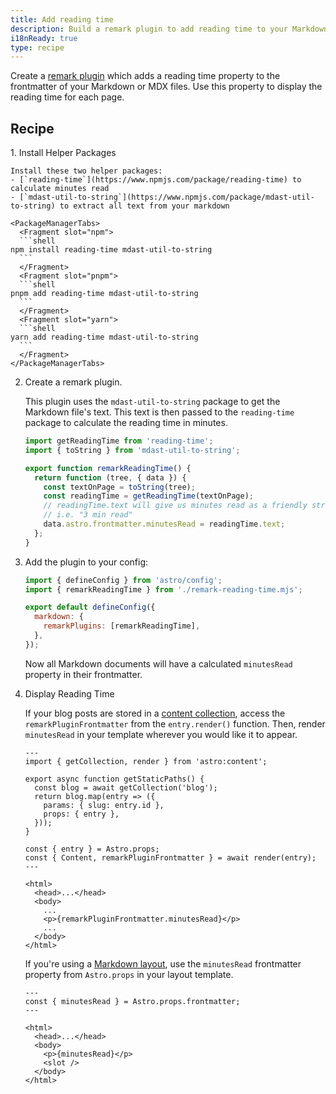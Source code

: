 ```yaml
---
title: Add reading time
description: Build a remark plugin to add reading time to your Markdown or MDX files.
i18nReady: true
type: recipe
---
```


Create a [remark plugin](https://github.com/remarkjs/remark) which adds a reading time property to the frontmatter of your Markdown or MDX files. Use this property to display the reading time for each page.

## Recipe

<Steps>
1. Install Helper Packages

    Install these two helper packages:
    - [`reading-time`](https://www.npmjs.com/package/reading-time) to calculate minutes read
    - [`mdast-util-to-string`](https://www.npmjs.com/package/mdast-util-to-string) to extract all text from your markdown

    <PackageManagerTabs>
      <Fragment slot="npm">
      ```shell
    npm install reading-time mdast-util-to-string
      ```
      </Fragment>
      <Fragment slot="pnpm">
      ```shell
    pnpm add reading-time mdast-util-to-string
      ```
      </Fragment>
      <Fragment slot="yarn">
      ```shell
    yarn add reading-time mdast-util-to-string
      ```
      </Fragment>
    </PackageManagerTabs>

2. Create a remark plugin.

    This plugin uses the `mdast-util-to-string` package to get the Markdown file's text. This text is then passed to the `reading-time` package to calculate the reading time in minutes. 

    ```js title="remark-reading-time.mjs"
    import getReadingTime from 'reading-time';
    import { toString } from 'mdast-util-to-string';

    export function remarkReadingTime() {
      return function (tree, { data }) {
        const textOnPage = toString(tree);
        const readingTime = getReadingTime(textOnPage);
        // readingTime.text will give us minutes read as a friendly string,
        // i.e. "3 min read"
        data.astro.frontmatter.minutesRead = readingTime.text;
      };
    }
    ```

3. Add the plugin to your config:

    ```js title="astro.config.mjs" "import { remarkReadingTime } from './remark-reading-time.mjs';" "remarkPlugins: [remarkReadingTime],"
    import { defineConfig } from 'astro/config';
    import { remarkReadingTime } from './remark-reading-time.mjs';

    export default defineConfig({
      markdown: {
        remarkPlugins: [remarkReadingTime],
      },
    });
    ```

    Now all Markdown documents will have a calculated `minutesRead` property in their frontmatter. 

4. Display Reading Time

    If your blog posts are stored in a [content collection](/en/guides/content-collections/), access the `remarkPluginFrontmatter` from the `entry.render()` function. Then, render `minutesRead` in your template wherever you would like it to appear.

    ```astro title="src/pages/posts/[slug].astro" "const { Content, remarkPluginFrontmatter } = await entry.render();" "<p>{remarkPluginFrontmatter.minutesRead}</p>"
    ---
    import { getCollection, render } from 'astro:content';

    export async function getStaticPaths() {
      const blog = await getCollection('blog');
      return blog.map(entry => ({
        params: { slug: entry.id },
        props: { entry },
      }));
    }

    const { entry } = Astro.props;
    const { Content, remarkPluginFrontmatter } = await render(entry);
    ---

    <html>
      <head>...</head>
      <body>
        ...
        <p>{remarkPluginFrontmatter.minutesRead}</p>
        ...
      </body>
    </html>
    ```

    If you're using a [Markdown layout](/en/basics/layouts/#markdown-layouts), use the `minutesRead` frontmatter property from `Astro.props` in your layout template.

    ```astro title="src/layouts/BlogLayout.astro" "const { minutesRead } = Astro.props.frontmatter;" "<p>{minutesRead}</p>"
    ---
    const { minutesRead } = Astro.props.frontmatter;
    ---

    <html>
      <head>...</head>
      <body>
        <p>{minutesRead}</p>
        <slot />
      </body>
    </html>
    ```
</Steps>
